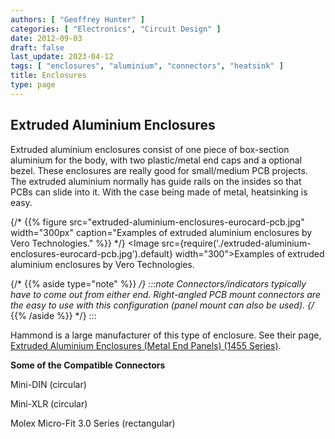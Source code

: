 ```yaml
---
authors: [ "Geoffrey Hunter" ]
categories: [ "Electronics", "Circuit Design" ]
date: 2012-09-03
draft: false
last_update: 2023-04-12
tags: [ "enclosures", "aluminium", "connectors", "heatsink" ]
title: Enclosures
type: page
---
```


## Extruded Aluminium Enclosures

Extruded aluminium enclosures consist of one piece of box-section aluminium for the body, with two plastic/metal end caps and a optional bezel. These enclosures are really good for small/medium PCB projects. The extruded aluminium normally has guide rails on the insides so that PCBs can slide into it. With the case being made of metal, heatsinking is easy.

{/* {{% figure src="extruded-aluminium-enclosures-eurocard-pcb.jpg" width="300px" caption="Examples of extruded aluminium enclosures by Vero Technologies."  %}} */}
<Image src={require('./extruded-aluminium-enclosures-eurocard-pcb.jpg').default} width="300">Examples of extruded aluminium enclosures by Vero Technologies.</Image>

{/* {{% aside type="note" %}} */}
:::note
Connectors/indicators typically have to come out from either end. Right-angled PCB mount connectors are the easy to use with this configuration (panel mount can also be used).
{/* {{% /aside %}} */}
:::

Hammond is a large manufacturer of this type of enclosure. See their page, [Extruded Aluminium Enclosures (Metal End Panels) (1455 Series)](http://www.hammondmfg.com/1455.htm).

**Some of the Compatible Connectors**

Mini-DIN (circular)

Mini-XLR (circular)

Molex Micro-Fit 3.0 Series (rectangular)
